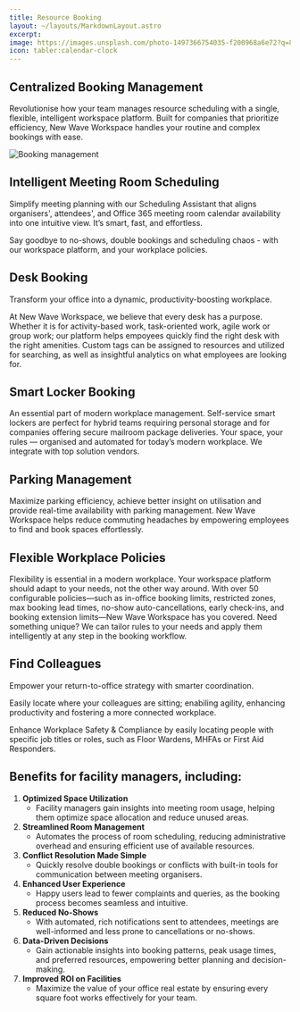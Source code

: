```yaml
---
title: Resource Booking
layout: ~/layouts/MarkdownLayout.astro
excerpt:
image: https://images.unsplash.com/photo-1497366754035-f200968a6e72?q=80&w=2301&auto=format&fit=crop&ixlib=rb-4.0.3&ixid=M3wxMjA3fDB8MHxwaG90by1wYWdlfHx8fGVufDB8fHx8fA%3D%3D
icon: tabler:calendar-clock
---
```



## Centralized Booking Management

Revolutionise how your team manages resource scheduling with a single, flexible, intelligent workspace platform. Built for companies that prioritize efficiency, New Wave Workspace handles your routine and complex bookings with ease.

<div className="relative my-8 group">
  <div className="absolute -left-12 -top-8 h-96 w-96 rounded-full blur-2xl bg-indigo-500/40"></div>
  <div className="absolute -right-8 -top-12 h-80 w-80 rounded-full blur-2xl bg-sky-400/40"></div>
  <div className="absolute left-1/3 -bottom-8 h-72 w-96 rounded-full blur-2xl bg-purple-500/40"></div>
  <Image src={BookingManagementImage} alt="Booking management" className="relative z-10 rounded-lg shadow-lg w-full" />
</div>

<div className="relative my-8 group">
  <div className="absolute -right-8 top-52 h-80 w-80 rounded-full blur-2xl bg-indigo-400/40"></div>
  <div class="relative w-[350px] h-[700px] float-right">
    <Iphone
      item={{ img: FloorPlanImage.src, color: ['#fffffff'] }}
      start={{ x: -8, y: 0, z: 12 }}
      end={{ x: 1, y: 0, z: 9 }}
      enableOrbitControls={false}
      enableAutoRotation={false}
    />
  </div>
</div>

## Intelligent Meeting Room Scheduling

Simplify meeting planning with our Scheduling Assistant that aligns organisers', attendees', and Office 365 meeting room calendar availability into one intuitive view. It’s smart, fast, and effortless.

Say goodbye to no-shows, double bookings and scheduling chaos - with our workspace platform, and your workplace policies.

## Desk Booking

Transform your office into a dynamic, productivity-boosting workplace.

At New Wave Workspace, we believe that every desk has a purpose. Whether it is for activity-based work, task-oriented work, agile work or group work; our platform helps empoyees quickly find the right desk with the right amenities. Custom tags can be assigned to resources and utilized for searching, as well as insightful analytics on what employees are looking for.

## Smart Locker Booking

An essential part of modern workplace management. Self-service smart lockers are perfect for hybrid teams requiring personal storage and for companies offering secure mailroom package deliveries. Your space, your rules — organised and automated for today’s modern workplace. We integrate with top solution vendors.

<div className="relative my-8 group">
  <div className="absolute -right-8 top-52 h-80 w-80 rounded-full blur-2xl bg-indigo-400/40"></div>
  <div class="relative w-[350px] h-[700px] float-right">
    <Iphone
      item={{ img: ParkingImage.src, color: ['#fffffff'] }}
      start={{ x: -8, y: 0, z: 12 }}
      end={{ x: 1, y: 0, z: 9 }}
      enableOrbitControls={false}
      enableAutoRotation={false}
    />
  </div>
</div>


## Parking Management

Maximize parking efficiency, achieve better insight on utilisation and provide real-time availability with parking management. New Wave Workspace helps reduce commuting headaches by empowering employees to find and book spaces effortlessly.

## Flexible Workplace Policies

Flexibility is essential in a modern workplace. Your workspace platform should adapt to your needs, not the other way around. With over 50 configurable policies—such as in-office booking limits, restricted zones, max booking lead times, no-show auto-cancellations, early check-ins, and booking extension limits—New Wave Workspace has you covered. Need something unique? We can tailor rules to your needs and apply them intelligently at any step in the booking workflow.

## Find Colleagues

Empower your return-to-office strategy with smarter coordination.

Easily locate where your colleagues are sitting; enabiling agility, enhancing productivity and fostering a more connected workplace.

Enhance Workplace Safety & Compliance by easily locating people with specific job titles or roles, such as Floor Wardens, MHFAs or First Aid Responders.

## Benefits for facility managers, including:

1. **Optimized Space Utilization**
   - Facility managers gain insights into meeting room usage, helping them optimize space allocation and reduce unused areas.
2. **Streamlined Room Management**
   - Automates the process of room scheduling, reducing administrative overhead and ensuring efficient use of available resources.
3. **Conflict Resolution Made Simple**
   - Quickly resolve double bookings or conflicts with built-in tools for communication between meeting organisers.
4. **Enhanced User Experience**
   - Happy users lead to fewer complaints and queries, as the booking process becomes seamless and intuitive.
5. **Reduced No-Shows**
   - With automated, rich notifications sent to attendees, meetings are well-informed and less prone to cancellations or no-shows.
6. **Data-Driven Decisions**
   - Gain actionable insights into booking patterns, peak usage times, and preferred resources, empowering better planning and decision-making.
7. **Improved ROI on Facilities**
   - Maximize the value of your office real estate by ensuring every square foot works effectively for your team.

